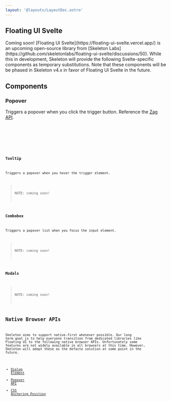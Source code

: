```yaml
---
layout: '@layouts/LayoutDoc.astro'
---
```




## Floating UI Svelte

<div class="card preset-outlined-warning-500 p-8 space-y-8">
	<p>Coming soon! [Floating UI Svelte](https://floating-ui-svelte.vercel.app/) is an upcoming open-source library from [Skeleton Labs](https://github.com/skeletonlabs/floating-ui-svelte/discussions/50). While this in development, Skeleton will provide the following Svelte-specific components as temporary substitutions. Note that these components will be be phased in Skeleton v4.x in favor of Floating UI Svelte in the future.</p>
</div>

## Components

### Popover

Triggers a popover when you click the trigger button. Reference the [Zag API](https://zagjs.com/components/react/popover).

<Preview client:load>
	<Fragment slot="preview">
		<ExamplePopover client:load />
	</Fragment>
	<Fragment slot="code">
		<div class="space-y-4">
			<Code code={ExamplePopoverRaw} lang="svelte" />
			<Code code={PostioningOptions} lang="ts" />
		</div>
	</Fragment>
</Preview>

### Tooltip

Triggers a popover when you hover the trigger element.

> NOTE: coming soon!

### Combobox

Triggers a popover list when you focus the input element.

> NOTE: coming soon!

### Modals

> NOTE: coming soon!

## Native Browser APIs

Skeleton aims to support native-first whenever possible. Our long term goal is to help everyone transition from dedicated libraries like Floating UI to the following native browser APIs. Unfortunately some features are not widely available in all browsers at this time. However, Skeleton will adopt these as the defacto solution at some point in the future.

* [Dialog Element](https://developer.mozilla.org/en-US/docs/Web/HTML/Element/dialog)
* [Popover API](https://developer.mozilla.org/en-US/docs/Web/API/Popover_API)
* [CSS Anchoring Position](https://developer.mozilla.org/en-US/docs/Web/CSS/CSS_anchor_positioning)
